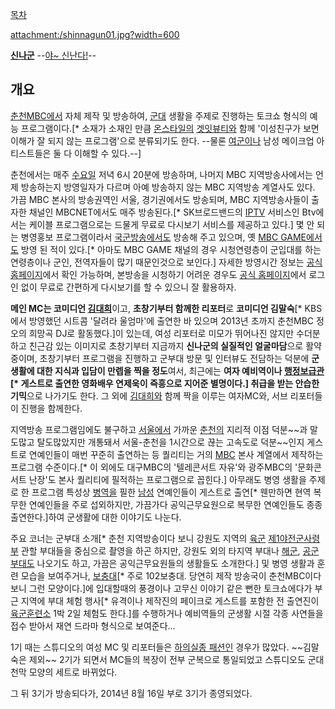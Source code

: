 [[목차]]

attachment:/shinnagun01.jpg?width=600

'''[[신나군]]''' --[[야~ 신난다!]]--

== 개요 ==

[[춘천MBC]]에서 자체 제작 및 방송하여, [[군대]] 생활을 주제로 진행하는 토크쇼 형식의 예능 프로그램이다.[* 소재가 소재인 만큼 [[온스타일]]의 [[겟잇뷰티]]와 함께 '이성친구가 보면 이해가 잘 되지 않는 프로그램'으로 분류되기도 한다. --물론 [[여군]]이나 남성 메이크업 아티스트들은 둘 다 이해할 수 있다.--]

춘천에서는 매주 [[수요일]] 저녁 6시 20분에 방송하며, 나머지 MBC 지역방송사에서는 언제 방송하는지 방영일자가 다르며 아예 방송하지 않는 MBC 지역방송 계열사도 있다. 가끔 MBC 본사의 방송권역인 서울, 경기권에서도 방송되며, MBC 지역방송사들이 출자한 채널인 MBCNET에서도 매주 방송된다.[* SK브로드밴드의 [[IPTV]] 서비스인 Btv에서는 케이블 프로그램으로는 드물게 무료로 다시보기 서비스를 제공하고 있다.] 몇 안 되는 병영홍보 프로그램이라서 [[국군방송]]에서도 방송해 주고 있으며, 옛 [[MBC GAME]]에서도 방영 된 적이 있다.[* 아마도 MBC GAME 채널의 경우 시청연령층이 군입대를 하는 연령층이나 군인, 전역자들이 많기 때문인것으로 보인다.] 자세한 방영시간 정보는 [http://www.chmbc.co.kr/tv/sub0113.asp 공식 홈페이지]에서 확인 가능하며, 본방송을 시청하기 어려운 경우도 [http://www.chmbc.co.kr/tv/sub0113.asp 공식 홈페이지]에서 로그인 없이 무료로 간편하게 다시보기를 할 수 있으니 잘 활용하자. 

'''메인 MC는 코미디언 [[김대희]]'''이고, '''초창기부터 함께한 리포터'''로 '''코미디언 김말숙'''[* KBS에서 방영했던 시트콤 '달려라 울엄마'에 출연한 바 있으며 2013년 초까지 춘천MBC 정오의 희망곡 DJ로 활동했다.]이 있는데, 여성 리포터로 미모가 뛰어나진 않지만 수더분하고 친근감 있는 이미지로 초창기부터 지금까지 '''신나군의 실질적인 얼굴마담'''으로 활약중이며, 초창기부터 프로그램을 진행하고 군부대 방문 및 인터뷰도 전담하는 덕분에 '''군생활에 대한 지식과 입담이 만렙을 찍을 정도'''여서, 최근에는 '''여자 예비역이나 [[행정보급관]][* 게스트로 출연한 영화배우 연제욱이 즉흥으로 지어준 별명이다.] 취급을 받는 안습한 기믹'''으로 나가기도 한다. 그 외에 [[김대희]]와 함께 짝을 이루는 여자MC와, 서브 리포터들이 진행을 함께한다. 

지역방송 프로그램임에도 불구하고 [[서울]]에서 가까운 [[춘천]]의 지리적 이점 덕분~~과 말도많고 탈도많았지만 개통돼서 서울-춘천을 1시간으로 끊는 고속도로 덕분~~인지 게스트로 연예인들이 매번 꾸준히 출연하는 등 퀄리티는 거의 [[MBC]] 본사 계열에서 제작하는 프로그램 수준이다.[* 이 외에도 대구MBC의 '텔레콘서트 자유'와 광주MBC의 '문화콘서트 난장'도 본사 퀄리티에 필적하는 프로그램으로 꼽힌다.] 아무래도 병영 생활을 주제로 한 프로그램 특성상 [[병역]]을 필한 [[남성]] 연예인들이 게스트로 출연[* 웬만하면 현역 복무한 연예인들을 주로 섭외하지만, 가끔가다 공익근무요원으로 복무한 연예인들도 종종 출연한다.]하여 군생활에 대한 이야기도 나눈다. 

주요 코너는 군부대 소개[* 춘천 지역방송이다 보니 강원도 지역의 [[육군]] [[제1야전군사령부]] 관할 부대들을 중심으로 촬영을 하곤 하지만, 강원도 외의 타지역 부대나 [[해군]], [[공군]]부대도 나오기도 하고, 가끔은 공익근무요원들의 생활들도 소개한다.] 및 병영 생활과 훈련 모습을 보여주거나, [[보충대]][* 주로 102보충대. 당연히 제작 방송국이 춘천MBC이다보니 그런 모양이다.]에 입대할때의 풍경이나 고무신 이야기 같은 뻔한 토크쇼에다가 부근 지역에 부대 체험 행사[* 유격이나 제작진의 페이크로 게스트를 포함한 전 출연진이 [[육군훈련소]] 1박 2일 체험도 한다.]를 수행하거나 예비역들의 군생활 시절 각종 사연들을 접수 받아서 재연 드라마 형식으로 보여준다...

1기 때는 스튜디오의 여성 MC 및 리포터들은 [[하의실종 패션]]인 경우가 많았다. ~~김말숙은 제외~~ 2기가 되면서 MC들의 복장이 전부 군복으로 통일되었고 스튜디오도 군대 천막 모양의 세트로 바뀌었다.

그 뒤 3기가 방송되다가, 2014년 8월 16일 부로 3기가 종영되었다.
